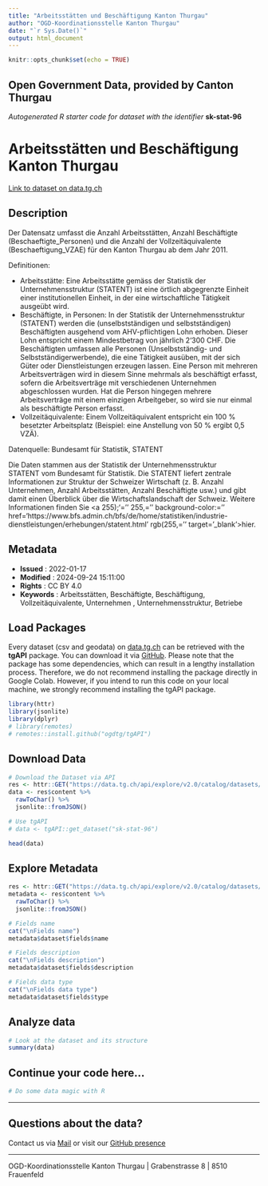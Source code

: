 ```yaml
---
title: "Arbeitsstätten und Beschäftigung Kanton Thurgau"
author: "OGD-Koordinationsstelle Kanton Thurgau"
date: "`r Sys.Date()`"
output: html_document
---
```


```r
knitr::opts_chunk$set(echo = TRUE)
```

## Open Government Data, provided by **Canton Thurgau**
*Autogenerated R starter code for dataset with the identifier* **sk-stat-96**


# **Arbeitsstätten und Beschäftigung Kanton Thurgau**

[Link to dataset on data.tg.ch](https://data.tg.ch/explore/dataset/sk-stat-96/information/)

## Description

<p class='MsoNormal'>Der Datensatz umfasst die Anzahl Arbeitsstätten, Anzahl Beschäftigte (Beschaeftigte_Personen) und die Anzahl der Vollzeitäquivalente (Beschaeftigung_VZAE) für den Kanton Thurgau ab dem Jahr 2011.</p><p class='MsoNormal'>Definitionen:</p><ul><li>Arbeitsstätte: Eine Arbeitsstätte gemäss der Statistik der Unternehmensstruktur (STATENT) ist eine örtlich abgegrenzte Einheit einer institutionellen Einheit, in der eine wirtschaftliche Tätigkeit ausgeübt wird.</li><li>Beschäftigte, in Personen: In der Statistik der Unternehmensstruktur (STATENT) werden die (unselbstständigen und selbstständigen) Beschäftigten ausgehend vom AHV-pflichtigen Lohn erhoben. Dieser Lohn entspricht einem Mindestbetrag von jährlich 2‘300 CHF. Die Beschäftigten umfassen alle Personen (Unselbstständig- und Selbstständigerwerbende), die eine Tätigkeit ausüben, mit der sich Güter oder Dienstleistungen erzeugen lassen. Eine Person mit mehreren Arbeitsverträgen wird in diesem Sinne mehrmals als beschäftigt erfasst, sofern die Arbeitsverträge mit verschiedenen Unternehmen abgeschlossen wurden. Hat die Person hingegen mehrere Arbeitsverträge mit einem einzigen Arbeitgeber, so wird sie nur einmal als beschäftigte Person erfasst.</li><li>Vollzeitäquivalente: Einem Vollzeitäquivalent entspricht ein 100 % besetzter Arbeitsplatz (Beispiel: eine Anstellung von 50 % ergibt 0,5 VZÄ).</li></ul><p class='MsoNormal'><o:p></o:p></p><p class='MsoNormal'><o:p></o:p></p><p class='MsoNormal'>Datenquelle: Bundesamt für Statistik, STATENT</p><p class='MsoNormal'><font face='inherit'>Die Daten stammen aus der </font>Statistik der Unternehmensstruktur STATENT <font face='inherit'>vom Bundesamt für Statistik. </font>Die STATENT liefert zentrale Informationen zur Struktur der Schweizer Wirtschaft (z. B. Anzahl Unternehmen, Anzahl Arbeitsstätten, Anzahl Beschäftigte usw.) und gibt damit einen Überblick über die Wirtschaftslandschaft der Schweiz. <font face='inherit'>Weitere Informationen finden Sie </font><a 255);'='' 255,='' background-color:='' href='https://www.bfs.admin.ch/bfs/de/home/statistiken/industrie-dienstleistungen/erhebungen/statent.html' rgb(255,='' target='_blank'>hier</a>.<br/></p>

## Metadata

- **Issued**                   : 2022-01-17
- **Modified**                 : 2024-09-24 15:11:00
- **Rights**                   : CC BY 4.0
- **Keywords**                 : Arbeitsstätten, Beschäftigte, Beschäftigung, Vollzeitäquivalente, Unternehmen , Unternehmensstruktur, Betriebe 

## Load Packages

Every dataset (csv and geodata) on [data.tg.ch](https://data.tg.ch/pages/start/) can be retrieved with the **tgAPI** package. You can download it via [GitHub](https://github.com/ogdtg/tgAPI). Please note that the package has some dependencies, which can result in a lengthy installation process. Therefore, we do not recommend installing the package directly in Google Colab. However, if you intend to run this code on your local machine, we strongly recommend installing the tgAPI package.

```r
library(httr)
library(jsonlite)
library(dplyr)
# library(remotes)
# remotes::install.github("ogdtg/tgAPI")

```


## Download Data


```r
# Download the Dataset via API
res <- httr::GET("https://data.tg.ch/api/explore/v2.0/catalog/datasets/sk-stat-96/exports/json")
data <- res$content %>%
  rawToChar() %>%
  jsonlite::fromJSON()

# Use tgAPI
# data <- tgAPI::get_dataset("sk-stat-96")

head(data)

```


## Explore Metadata

```r

res <- httr::GET("https://data.tg.ch/api/explore/v2.0/catalog/datasets/sk-stat-96")
metadata <- res$content %>%
  rawToChar() %>%
  jsonlite::fromJSON()

# Fields name
cat("\nFields name")
metadata$dataset$fields$name

# Fields description
cat("\nFields description")
metadata$dataset$fields$description

# Fields data type
cat("\nFields data type")
metadata$dataset$fields$type

```


## Analyze data

```r

# Look at the dataset and its structure
summary(data)

```


## Continue your code here...


```r
# Do some data magic with R
```

------------------------------------------------------------------------

## Questions about the data?

Contact us via [Mail](mailto:ogd@tg.ch) or visit our [GitHub presence](https://github.com/ogdtg)


------------------------------------------------------------------------

OGD-Koordinationsstelle Kanton Thurgau | Grabenstrasse 8 | 8510 Frauenfeld
